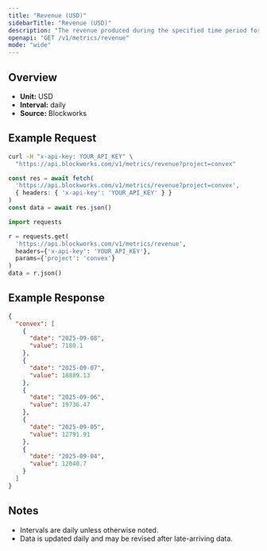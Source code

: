 ```yaml
---
title: "Revenue (USD)"
sidebarTitle: "Revenue (USD)"
description: "The revenue produced during the specified time period for given project."
openapi: "GET /v1/metrics/revenue"
mode: "wide"
---
```


## Overview

- **Unit:** USD
- **Interval:** daily
- **Source:** Blockworks

## Example Request

<CodeGroup>

```bash cURL
curl -H "x-api-key: YOUR_API_KEY" \
  "https://api.blockworks.com/v1/metrics/revenue?project=convex"
```

```typescript TypeScript
const res = await fetch(
  'https://api.blockworks.com/v1/metrics/revenue?project=convex',
  { headers: { 'x-api-key': 'YOUR_API_KEY' } }
)
const data = await res.json()
```

```python Python
import requests

r = requests.get(
  'https://api.blockworks.com/v1/metrics/revenue',
  headers={'x-api-key': 'YOUR_API_KEY'},
  params={'project': 'convex'}
)
data = r.json()
```

</CodeGroup>

## Example Response

```json
{
  "convex": [
    {
      "date": "2025-09-08",
      "value": 7180.1
    },
    {
      "date": "2025-09-07",
      "value": 18889.13
    },
    {
      "date": "2025-09-06",
      "value": 19736.47
    },
    {
      "date": "2025-09-05",
      "value": 12791.91
    },
    {
      "date": "2025-09-04",
      "value": 12040.7
    }
  ]
}
```

## Notes
- Intervals are daily unless otherwise noted.
- Data is updated daily and may be revised after late-arriving data.